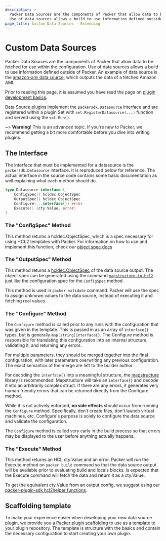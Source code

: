 ```yaml
---
description: >
  Packer Data Sources are the components of Packer that allow data to be fetched for use within the Packer configuration.
  Use of data sources allows a build to use information defined outside of Packer.
page_title: Custom Data Sources - Extending
---
```


# Custom Data Sources

Packer Data Sources are the components of Packer that allow data to be fetched for use within the configuration.
Use of data sources allows a build to use information defined outside of Packer. An example of
data source is the [amazon-ami data source](/docs/datasources/amazon/ami), which outputs the data of a fetched Amazon AMI.

Prior to reading this page, it is assumed you have read the page on [plugin
development basics](/docs/plugins).

Data Source plugins implement the `packersdk.Datasource` interface and are registered within a plugin Set
with `set.RegisterDatasource(...)` function and served using the `set.Run()`.

~> **Warning!** This is an advanced topic. If you're new to Packer, we
recommend getting a bit more comfortable before you dive into writing plugins.

## The Interface

The interface that must be implemented for a datasource is the
`packersdk.Datasource` interface. It is reproduced below for reference. The
actual interface in the source code contains some basic documentation as well
explaining what each method should do.

```go
type Datasource interface {
    ConfigSpec() hcldec.ObjectSpec
    OutputSpec() hcldec.ObjectSpec
    Configure(...interface{}) error
    Execute() (cty.Value, error)
}
```

### The "ConfigSpec" Method

This method returns a hcldec.ObjectSpec, which is a spec necessary for using
HCL2 templates with Packer. For information on how to use and implement this
function, check our
[object spec docs](/guides/hcl/component-object-spec)

### The "OutputSpec" Method

This method returns a [hcldec.ObjectSpec](/guides/hcl/component-object-spec) of the data source output.
The object spec can be generated using the command [`mapstructure-to-hcl2`](https://github.com/hashicorp/packer/tree/master/cmd/mapstructure-to-hcl2)
just like the configuration spec for the `ConfigSpec` method.

This method is used in `packer validate` command. Packer will use the spec to assign
unknown values to the data source, instead of executing it and fetching real values.

### The "Configure" Method

The `Configure` method is called prior to any runs with the configuration that was given in the template.
This is passed in as an array of `interface{}` types, but is generally `map[string]interface{}`. The Configure
method is responsible for translating this configuration into an internal structure, validating it,
and returning any errors.

For multiple parameters, they should be merged together into the final
configuration, with later parameters overwriting any previous configuration.
The exact semantics of the merge are left to the builder author.

For decoding the `interface{}` into a meaningful structure, the
[mapstructure](https://github.com/mitchellh/mapstructure) library is
recommended. Mapstructure will take an `interface{}` and decode it into an
arbitrarily complex struct. If there are any errors, it generates very human
friendly errors that can be returned directly from the Configure method.

While it is not actively enforced, **no side effects** should occur from
running the `Configure` method. Specifically, don't create files, don't launch
virtual machines, etc. Configure's purpose is solely to configure the data source and
validate the configuration.

The `Configure` method is called very early in the build process so that errors
may be displayed to the user before anything actually happens.

### The "Execute" Method

This method returns an HCL cty.Value and an error. Packer will run the Execute method on `packer build` command
so that the data source output will be available prior to evaluating build and locals blocks. Is expected that the
Execute command will fetch the data and return it as a cty.Value.

To get the equivalent cty.Value from an output config, we suggest using our
[packer-plugin-sdk hcl2helper functions](https://github.com/hashicorp/packer-plugin-sdk/blob/v0.0.7/hcl2helper/values.go).


## Scaffolding template

To make your experience easier when developing your new data source plugin, we provide you a
[Packer plugin scaffolding](https://github.com/hashicorp/packer-plugin-scaffolding)
to use as a template to your plugin repository. The template is structure with the basics and contain the necessary
configuration to start creating your own plugin.
